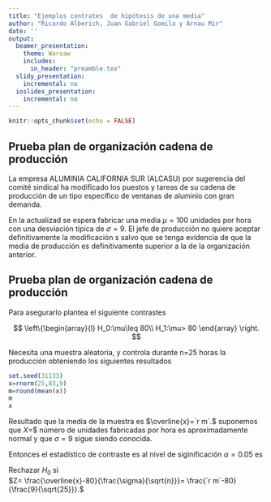 ```yaml
---
title: "Ejemplos contrates  de hipótesis de una media"
author: "Ricardo Alberich, Juan Gabriel Gomila y Arnau Mir"
date: ''
output:
  beamer_presentation: 
    theme: Warsaw
    includes: 
      in_header: "preamble.tex"
  slidy_presentation:
    incremental: no
  ioslides_presentation:
    incremental: no
---
```





```r
knitr::opts_chunk$set(echo = FALSE)
```

##  Prueba  plan de organización cadena de  producción


La empresa ALUMINIA CALIFORNIA SUR (ALCASU) por sugerencia del comité sindical ha modificado los puestos y tareas de su cadena de producción de un tipo  específico de ventanas de aluminio con gran demanda. 

En la actualizad se espera fabricar una media $\mu=100$  unidades por hora  con una desviación típica de $\sigma=9$.  El jefe de producción  no quiere aceptar definitivamente la  modificación s salvo que se tenga evidencia de que  la media de producción es definitivamente superior a la de la organización anterior.



##  Prueba  plan de organización cadena de  producción

Para asegurarlo plantea el siguiente contrastes

$$
\left\{\begin{array}{l}
H_0:\mu\leq 80\\ H_1:\mu> 80
\end{array}
\right.
$$

Necesita una muestra aleatoria, y controla durante n=25 horas la producción obteniendo los siguientes resultados



```r
set.seed(31133)
x=rnorm(25,83,9)
m=round(mean(x))
m
x
```

Resultado que la media de la muestra es $\overline{x}=`r m`.$ suponemos que $X$=$ número de unidades fabricadas por hora es aproximadamente normal y que $\sigma=9$ sigue siendo conocida.


Entonces el estadístico de contraste es al nivel de siginificación $\alpha=0.05$ es 


Rechazar $H_0$ si  
$Z= \frac{\overline{x}-80}{\frac{\sigma}{\sqrt{n}}}= \frac{`r m`-80}{\frac{9}{\sqrt{25}}}.$












